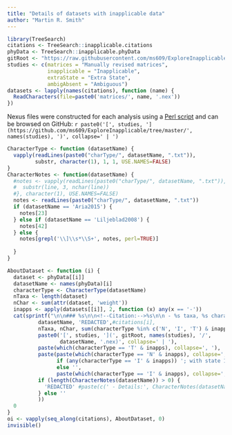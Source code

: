 ```yaml
---
title: "Details of datasets with inapplicable data"
author: "Martin R. Smith"
---
```


```R
library(TreeSearch)
citations <- TreeSearch::inapplicable.citations
phyData <- TreeSearch::inapplicable.phyData
gitRoot <- "https://raw.githubusercontent.com/ms609/ExploreInapplicable/master/"
studies <- c(matrices = "Manually revised matrices",
             inapplicable = "Inapplicable",
             extraState = "Extra State",
             ambigAbsent = "Ambiguous")
datasets <- lapply(names(citations), function (name) {
  ReadCharacters(file=paste0('matrices/', name, '.nex'))
})
```

Nexus files were constructed for each analysis using a [Perl script](https://github.com/ms609/ExploreInapplicable/blob/master/analyse_matrices.pl) and can be browsed on GitHub: `r paste0('[', studies, '](https://github.com/ms609/ExploreInapplicable/tree/master/', names(studies), ')', collapse=' | ')`

```r
CharacterType <- function (datasetName) {
  vapply(readLines(paste0("charType/", datasetName, ".txt")),
         substr, character(1), 1, 1, USE.NAMES=FALSE)
}
CharacterNotes <- function(datasetName) {
  #notes <- vapply(readLines(paste0("charType/", datasetName, ".txt")), function (line) {
  #  substr(line, 3, nchar(line))
  #}, character(1), USE.NAMES=FALSE)
  notes <- readLines(paste0("charType/", datasetName, ".txt"))
  if (datasetName == 'Aria2015') {
    notes[23]
  } else if (datasetName == 'Liljeblad2008') {
    notes[42]
  } else {
    notes[grepl('\\]\\s*\\S+', notes, perl=TRUE)]
    
  }
}

AboutDataset <- function (i) {
  dataset <- phyData[[i]]
  datasetName <- names(phyData)[i]
  characterType <- CharacterType(datasetName)
  nTaxa <- length(dataset)
  nChar <- sum(attr(dataset, 'weight'))
  inapps <- apply(datasets[[i]], 2, function (x) any(x == '-'))
  cat(sprintf("\n\n### %s\n\n<!--Citation:-->%s\n\n - %s taxa, %s characters, of which %s contain inapplicable codings.\n\n - Download: %s\n\n - Inapplicable characters:\n\n   - Transformational: %s\n\n   - Neomorphic: %s\n\n%s\n\n",
          datasetName, 'REDACTED',#citations[i], 
          nTaxa, nChar, sum(characterType %in% c('N', 'I', 'T') & inapps),
          paste0('[', studies, '](', gitRoot, names(studies), '/', 
                 datasetName, '.nex)', collapse=' | '),
          paste(which(characterType == 'T' & inapps), collapse=', '),
          paste(paste(which(characterType == 'N' & inapps), collapse=', '),
                if (any(characterType == 'I' & inapps)) '; with state 1 denoting absence:'
                else '',
                paste(which(characterType == 'I' & inapps), collapse=', '), collapse=''),
          if (length(CharacterNotes(datasetName)) > 0) {
            'REDACTED' #paste(c(' - Details:', CharacterNotes(datasetName)), collapse="\n\n   - ")
          } else ''
          ))
  0
}
oi <- vapply(seq_along(citations), AboutDataset, 0)
invisible()
```
